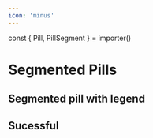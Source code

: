 ```yaml
---
icon: 'minus'
---
```


const { Pill, PillSegment } = importer()

# Segmented Pills

## Segmented pill with legend

<Wrapper>
  <Pill showLegend>
    <PillSegment title={'Passed tests'} value={4} themedColor={'main'} />
    <PillSegment title={'Failed tests'} value={2} themedColor={'danger'} />
    <PillSegment title={'Pending tests'} value={1} themedColor={'lightGrey'} />
  </Pill>
</Wrapper>

## Sucessful

<Wrapper>
  <Pill showLegend>
    <PillSegment title={'Passed tests'} value={10} themedColor={'success'} />
    <PillSegment title={'Failed tests'} value={0} themedColor={'danger'} />
    <PillSegment title={'Pending tests'} value={0} themedColor={'lightGrey'} />
  </Pill>
</Wrapper>
